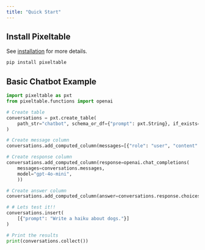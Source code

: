 ```yaml
---
title: "Quick Start"
---
```


## Install Pixeltable
See [installation](/docs/getting-started/installation) for more details.

```bash
pip install pixeltable
``` 

## Basic Chatbot Example

```python
import pixeltable as pxt
from pixeltable.functions import openai

# Create table
conversations = pxt.create_table(
    path_str="chatbot", schema_or_df={"prompt": pxt.String}, if_exists="ignore"
)

# Create message column
conversations.add_computed_column(messages=[{"role": "user", "content": conversations.prompt}])

# Create response column
conversations.add_computed_column(response=openai.chat_completions(
    messages=conversations.messages,
    model="gpt-4o-mini",
    ))

# Create answer column
conversations.add_computed_column(answer=conversations.response.choices[0].message.content)

# # Lets test it!!
conversations.insert(
    [{"prompt": "Write a haiku about dogs."}]
)

# Print the results
print(conversations.collect())
```
